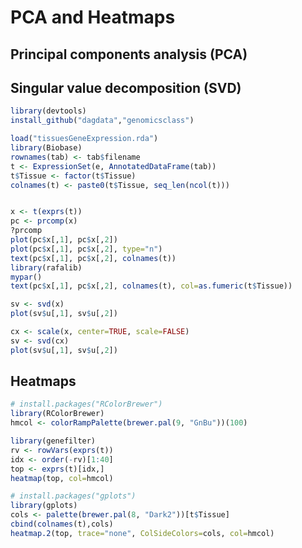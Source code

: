 # PCA and Heatmaps

## Principal components analysis (PCA)
## Singular value decomposition (SVD)

```r
library(devtools)
install_github("dagdata","genomicsclass")

load("tissuesGeneExpression.rda")
library(Biobase)
rownames(tab) <- tab$filename
t <- ExpressionSet(e, AnnotatedDataFrame(tab))
t$Tissue <- factor(t$Tissue)
colnames(t) <- paste0(t$Tissue, seq_len(ncol(t)))


x <- t(exprs(t))
pc <- prcomp(x)
?prcomp
plot(pc$x[,1], pc$x[,2])
plot(pc$x[,1], pc$x[,2], type="n")
text(pc$x[,1], pc$x[,2], colnames(t))
library(rafalib)
mypar()
text(pc$x[,1], pc$x[,2], colnames(t), col=as.fumeric(t$Tissue))

sv <- svd(x)
plot(sv$u[,1], sv$u[,2])

cx <- scale(x, center=TRUE, scale=FALSE)
sv <- svd(cx)
plot(sv$u[,1], sv$u[,2])
```

## Heatmaps

```r
# install.packages("RColorBrewer")
library(RColorBrewer)
hmcol <- colorRampPalette(brewer.pal(9, "GnBu"))(100)

library(genefilter)
rv <- rowVars(exprs(t))
idx <- order(-rv)[1:40]
top <- exprs(t)[idx,]
heatmap(top, col=hmcol)

# install.packages("gplots")
library(gplots)
cols <- palette(brewer.pal(8, "Dark2"))[t$Tissue]
cbind(colnames(t),cols)
heatmap.2(top, trace="none", ColSideColors=cols, col=hmcol)
```
